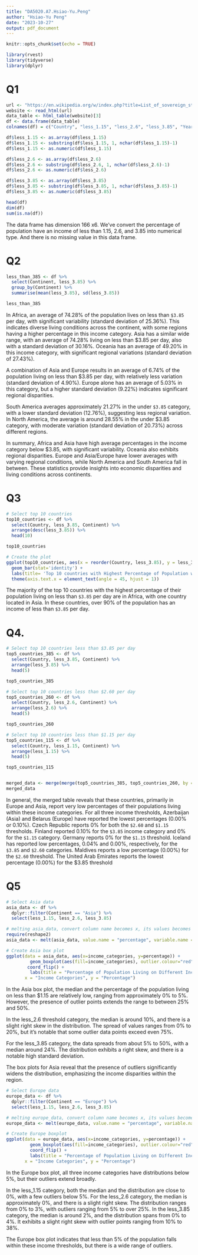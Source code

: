 ```yaml
---
title: "DA5020.A7.Hsiao-Yu.Peng"
author: "Hsiao-Yu Peng"
date: "2023-10-27"
output: pdf_document
---
```


```r
knitr::opts_chunk$set(echo = TRUE)

library(rvest)
library(tidyverse)
library(dplyr)
```


# Q1
```r
url <- "https://en.wikipedia.org/w/index.php?title=List_of_sovereign_states_by_percentage_of_population_living_in_poverty&diff=prev&oldid=1177591928"
website <- read_html(url)
data_table <- html_table(website)[3]
df <- data.frame(data_table)
colnames(df) = c("Country", "less_1.15", "less_2.6", "less_3.85", "Year", "Continent")

df$less_1.15 <- as.array(df$less_1.15)
df$less_1.15 <- substring(df$less_1.15, 1, nchar(df$less_1.15)-1)
df$less_1.15 <- as.numeric(df$less_1.15)

df$less_2.6 <- as.array(df$less_2.6)
df$less_2.6 <- substring(df$less_2.6, 1, nchar(df$less_2.6)-1)
df$less_2.6 <- as.numeric(df$less_2.6)

df$less_3.85 <- as.array(df$less_3.85)
df$less_3.85 <- substring(df$less_3.85, 1, nchar(df$less_3.85)-1)
df$less_3.85 <- as.numeric(df$less_3.85)

head(df)
dim(df)
sum(is.na(df))
```

The data frame has dimension 166 x6. We've convert the percentage of population have an income of less than 1.15, 2.6, and 3.85 into numerical type. And there is no missing value in this data frame.


# Q2
```r
less_than_385 <- df %>% 
  select(Continent, less_3.85) %>% 
  group_by(Continent) %>% 
  summarise(mean(less_3.85), sd(less_3.85))

less_than_385

```

In Africa, an average of 74.28% of the population lives on less than `$3.85` per day, with significant variability (standard deviation of 25.36%). This indicates diverse living conditions across the continent, with some regions having a higher percentage in this income category. Asia has a similar wide range, with an average of 74.28% living on less than $3.85 per day, also with a standard deviation of 30.16%. Oceania has an average of 49.20% in this income category, with significant regional variations (standard deviation of 27.43%).

A combination of Asia and Europe results in an average of 6.74% of the population living on less than $3.85 per day, with relatively less variation (standard deviation of 4.90%). Europe alone has an average of 5.03% in this category, but a higher standard deviation (9.22%) indicates significant regional disparities.

South America averages approximately 21.27% in the under `$3.85` category, with a lower standard deviation (12.76%), suggesting less regional variation. In North America, the average is around 28.55% in the under $3.85 category, with moderate variation (standard deviation of 20.73%) across different regions.

In summary, Africa and Asia have high average percentages in the income category below $3.85, with significant variability. Oceania also exhibits regional disparities. Europe and Asia/Europe have lower averages with varying regional conditions, while North America and South America fall in between. These statistics provide insights into economic disparities and living conditions across continents.



# Q3
```r
# Select top 10 countries 
top10_countries <- df %>% 
  select(Country, less_3.85, Continent) %>% 
  arrange(desc(less_3.85)) %>% 
  head(10)

top10_countries

# Create the plot
ggplot(top10_countries, aes(x = reorder(Country, less_3.85), y = less_3.85, fill = Continent)) +
  geom_bar(stat='identity') +
  labs(title= 'Top 10 countries with Highest Percentage of Population with Income < $3.85 per day', x = 'Country', y='(%) Population with  Income < $3.85/day') +
  theme(axis.text.x = element_text(angle = 45, hjust = 1)) 


```
The majority of the top 10 countries with the highest percentage of their population living on less than `$3.85` per day are in Africa, with one country located in Asia. In these countries, over 90% of the population has an income of less than `$3.85` per day.



# Q4.
```r
# Select top 10 countries less than $3.85 per day
top5_countries_385 <- df %>% 
  select(Country, less_3.85, Continent) %>% 
  arrange(less_3.85) %>% 
  head(5)

top5_countries_385

# Select top 10 countries less than $2.60 per day
top5_countries_260 <- df %>% 
  select(Country, less_2.6, Continent) %>% 
  arrange(less_2.6) %>% 
  head(5)

top5_countries_260

# Select top 10 countries less than $1.15 per day
top5_countries_115 <- df %>% 
  select(Country, less_1.15, Continent) %>% 
  arrange(less_1.15) %>% 
  head(5)

top5_countries_115


merged_data <- merge(merge(top5_countries_385, top5_countries_260, by = c("Country", "Continent"), all = TRUE), top5_countries_115, by = c("Country", "Continent"), all = TRUE)
merged_data

```


In general, the merged table reveals that these countries, primarily in Europe and Asia, report very low percentages of their populations living within these income categories. For all three income thresholds, Azerbaijan (Asia) and Belarus (Europe) have reported the lowest percentages (0.00% or 0.10%). Czech Republic reports 0% for both the `$2.60` and `$1.15` thresholds. Finland reported 0.10% for the `$3.85` income category and 0% for the `$1.15` category. Germany reports 0% for the `$1.15` threshold. Iceland has reported low percentages, 0.04% and 0.00%, respectively, for the `$3.85` and `$2.60` categories. Maldives reports a low percentage (0.00%) for the `$2.60` threshold. The United Arab Emirates reports the lowest percentage (0.00%) for the $3.85 threshold



# Q5

```r
# Select Asia data
asia_data <- df %>% 
  dplyr::filter(Continent == "Asia") %>% 
  select(less_1.15, less_2.6, less_3.85) 

# melting asia_data, convert column name becomes x, its values becomes y
require(reshape2)
asia_data <- melt(asia_data, value.name = "percentage", variable.name = "income_categories")

# Create Asia box plot
ggplot(data = asia_data, aes(x=income_categories, y=percentage)) +
         geom_boxplot(aes(fill=income_categories), outlier.colour="red") +
        coord_flip() +
         labs(title = "Percentage of Population Living on Different Income Thresholds (Asia)",
       x = "Income Categories", y = "Percentage")
```

In the Asia box plot, the median and the percentage of the population living on less than $1.15 are relatively low, ranging from approximately 0% to 5%. However, the presence of outlier points extends the range to between 25% and 50%.

In the less_2.6 threshold category, the median is around 10%, and there is a slight right skew in the distribution. The spread of values ranges from 0% to 20%, but it's notable that some outlier data points exceed even 75%.

For the less_3.85 category, the data spreads from about 5% to 50%, with a median around 24%. The distribution exhibits a right skew, and there is a notable high standard deviation.

The box plots for Asia reveal that the presence of outliers significantly widens the distribution, emphasizing the income disparities within the region.


```r
# Select Europe data
europe_data <- df %>% 
  dplyr::filter(Continent == "Europe") %>% 
  select(less_1.15, less_2.6, less_3.85) 

# melting europe_data, convert column name becomes x, its values becomes y
europe_data <- melt(europe_data, value.name = "percentage", variable.name = "income_categories") 

# Create Europe boxplot
ggplot(data = europe_data, aes(x=income_categories, y=percentage)) +
         geom_boxplot(aes(fill=income_categories), outlier.colour="red") +
         coord_flip() +
         labs(title = "Percentage of Population Living on Different Income Thresholds (Europe)",
       x = "Income Categories", y = "Percentage")

```


In the Europe box plot, all three income categories have distributions below 5%, but their outliers extend broadly.

In the less_1.15 category, both the median and the distribution are close to 0%, with a few outliers below 5%. For the less_2.6 category, the median is approximately 0%, and there is a slight right skew. The distribution ranges from 0% to 3%, with outliers ranging from 5% to over 25%. In the less_3.85 category, the median is around 2%, and the distribution spans from 0% to 4%. It exhibits a slight right skew with outlier points ranging from 10% to 38%.

The Europe box plot indicates that less than 5% of the population falls within these income thresholds, but there is a wide range of outliers.
